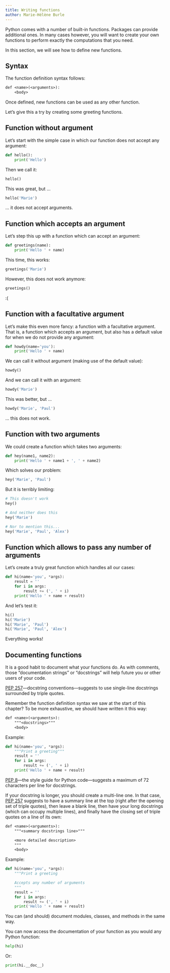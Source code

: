 ```yaml
---
title: Writing functions
author: Marie-Hélène Burle
---
```


:::{.def}

Python comes with a number of built-in functions. Packages can provide additional ones. In many cases however, you will want to create your own functions to perform exactly the computations that you need.

In this section, we will see how to define new functions.

:::

## Syntax

The function definition syntax follows:

```default
def <name>(<arguments>):
    <body>
```

Once defined, new functions can be used as any other function.

Let's give this a try by creating some greeting functions.

## Function without argument

Let's start with the simple case in which our function does not accept any argument:

```python
def hello():
    print('Hello')
```

Then we call it:

```python
hello()
```

This was great, but ...

```python
hello('Marie')
```

... it does not accept arguments.

## Function which accepts an argument

Let's step this up with a function which can accept an argument:

```python
def greetings(name):
    print('Hello ' + name)
```

This time, this works:

```python
greetings('Marie')
```

However, this does not work anymore:

```python
greetings()
```

:(

## Function with a facultative argument

Let's make this even more fancy: a function with a facultative argument. That is, a function which accepts an argument, but also has a default value for when we do not provide any argument:

```python
def howdy(name='you'):
    print('Hello ' + name)
```

We can call it without argument (making use of the default value):

```python
howdy()
```

And we can call it with an argument:

```python
howdy('Marie')
```

This was better, but ...

```python
howdy('Marie', 'Paul')
```

... this does not work.

## Function with two arguments

We could create a function which takes two arguments:

```python
def hey(name1, name2):
    print('Hello ' + name1 + ', ' + name2)
```

Which solves our problem:

```python
hey('Marie', 'Paul')
```

But it is terribly limiting:

```python
# This doesn't work
hey()
```

```python
# And neither does this
hey('Marie')
```

```python
# Nor to mention this...
hey('Marie', 'Paul', 'Alex')
```

## Function which allows to pass any number of arguments

Let's create a truly great function which handles all our cases:

```python
def hi(name='you', *args):
    result = ''
    for i in args:
        result += (', ' + i)
    print('Hello ' + name + result)
```

And let's test it:

```python
hi()
hi('Marie')
hi('Marie', 'Paul')
hi('Marie', 'Paul', 'Alex')
```

Everything works!

<!-- ## Returning values -->

## Documenting functions

It is a good habit to document what your functions do. As with comments, those "documentation strings" or "docstrings" will help future you or other users of your code.

[PEP 257](https://peps.python.org/pep-0257/#multi-line-docstrings)—docstring conventions—suggests to use single-line docstrings surrounded by triple quotes.

Remember the function definition syntax we saw at the start of this chapter? To be more exhaustive, we should have written it this way:

```default
def <name>(<arguments>):
    """<docstrings>"""
    <body>
```

:::{.example}

Example:

:::

```python
def hi(name='you', *args):
    """Print a greeting"""
    result = ''
    for i in args:
        result += (', ' + i)
    print('Hello ' + name + result)
```

[PEP 8](https://peps.python.org/pep-0008/#maximum-line-length)—the style guide for Python code—suggests a maximum of 72 characters per line for docstrings.

If your docstring is longer, you should create a multi-line one. In that case, [PEP 257](https://peps.python.org/pep-0257/#multi-line-docstrings) suggests to have a summary line at the top (right after the opening set of triple quotes), then leave a blank line, then have your long docstrings (which can occupy multiple lines), and finally have the closing set of triple quotes on a line of its own:

```default
def <name>(<arguments>):
    """<summary docstrings line>"""

    <more detailed description>
    """
    <body>
```

:::{.example}

Example:

:::

```python
def hi(name='you', *args):
    """Print a greeting

    Accepts any number of arguments
    """
    result = ''
    for i in args:
        result += (', ' + i)
    print('Hello ' + name + result)
```

:::{.note}

You can (and should) document modules, classes, and methods in the same way.

:::

You can now access the documentation of your function as you would any Python function:

```python
help(hi)
```

Or:

```python
print(hi.__doc__)
```

